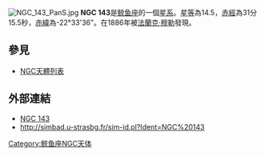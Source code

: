 [[File:NGC_143_PanS.jpg|thumb]]
'''NGC 143'''是[[鲸鱼座|鲸鱼座]]的一個[[星系|星系]]。[[星等|星等]]為14.5，[[赤經|赤經]]為31分15.5秒，[[赤緯|赤緯]]為-22°33'36"。在1886年被[[法蘭克·穆勒|法蘭克·穆勒]]發現。

== 參見 ==
* [[NGC天體列表|NGC天體列表]]

== 外部連結 ==
* [https://web.archive.org/web/20050912105043/http://www.seds.org/~spider/ngc/ngc_fr.cgi?143 NGC 143]
* http://simbad.u-strasbg.fr/sim-id.pl?Ident=NGC%20143

{{Catalogs|NGC=143}}
[[Category:鲸鱼座NGC天体|Category:鲸鱼座NGC天体]]

{{Galaxy-stub}}